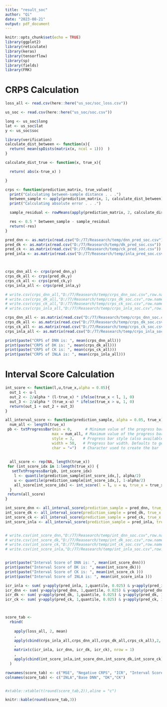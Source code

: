 ```yaml
---
title: "result_soc"
author: "Qi"
date: "2023-08-21"
output: pdf_document
---
```


```r
knitr::opts_chunk$set(echo = TRUE)
library(ggplot2)
library(reticulate)
library(keras)
library(tensorflow)
library(sp)
library(fields)
library(FRK)
```



# CRPS Calculation

```r
loss_all <- read.csv(here::here("us_soc/soc_loss.csv"))

us_soc <- read.csv(here::here("us_soc/soc.csv"))

long <- us_soc$long
lat <- us_soc$lat
y <- us_soc$soc

library(verification)
calculate_dist_between <- function(x){
  return( mean(spDists(matrix(x, ncol = 1)))  )
}

calculate_dist_true <- function(x, true_x){

  return( abs(x-true_x) )

}

crps <- function(prediction_matrix, true_value){
  print("Calculating between-sample distance . . .")
  between_sample <- apply(prediction_matrix, 1, calculate_dist_between)
  print("Calculating absolute error . . .")

  sample_residual <- rowMeans(apply(prediction_matrix, 2, calculate_dist_true, true_x = true_value))

  res <- 0.5 * between_sample - sample_residual
  return(-res)
}

pred_dnn <- as.matrix(read.csv("D:/77/Reasearch/temp/dnn_pred_soc.csv"))
pred_dk <- as.matrix(read.csv("D:/77/Reasearch/temp/dk_pred_soc.csv"))
pred_ck <- as.matrix(read.csv("D:/77/Reasearch/temp/ck_pred_soc.csv"))
pred_inla <- as.matrix(read.csv("D:/77/Reasearch/temp/inla_pred_soc.csv"))



crps_dnn_all <- crps(pred_dnn,y)
crps_dk_all <- crps(pred_dk,y)
crps_ck_all <- crps(pred_ck,y)
crps_inla_all <- crps(pred_inla,y)

# write.csv(crps_dnn_all,"D:/77/Reasearch/temp/crps_dnn_soc.csv",row.names = FALSE)
# write.csv(crps_dk_all,"D:/77/Reasearch/temp/crps_dk_soc.csv",row.names = FALSE)
# write.csv(crps_ck_all,"D:/77/Reasearch/temp/crps_ck_soc.csv",row.names = FALSE)
# write.csv(crps_inla_all,"D:/77/Reasearch/temp/crps_inla_soc.csv",row.names = FALSE)

crps_dnn_all <- as.matrix(read.csv("D:/77/Reasearch/temp/crps_dnn_soc.csv"))
crps_dk_all <- as.matrix(read.csv("D:/77/Reasearch/temp/crps_dk_soc.csv"))
crps_ck_all <- as.matrix(read.csv("D:/77/Reasearch/temp/crps_ck_soc.csv"))
crps_inla_all <- as.matrix(read.csv("D:/77/Reasearch/temp/crps_inla_soc.csv"))

print(paste("CRPS of DNN is: ", mean(crps_dnn_all)))
print(paste("CRPS of DK is: ", mean(crps_dk_all)))
print(paste("CRPS of CK is: ", mean(crps_ck_all)))
print(paste("CRPS of INLA is: ", mean(crps_inla_all)))

```


# Interval Score Calculation

```r
int_score <- function(l,u,true_x,alpha = 0.05){
  out_1 <- u-l
  out_2 <- 2/alpha * (l-true_x) * ifelse(true_x < l, 1, 0)
  out_3 <- 2/alpha * (true_x-u) * ifelse(true_x > u, 1, 0)
  return(out_1 + out_2 + out_3)
}

all_interval_score <- function(prediction_sample, alpha = 0.05, true_x){
  num_all <- length(true_x)
 pb <- txtProgressBar(min = 0,      # Minimum value of the progress bar
                     max = num_all, # Maximum value of the progress bar
                     style = 3,    # Progress bar style (also available style = 1 and style = 2)
                     width = 50,   # Progress bar width. Defaults to getOption("width")
                     char = "=")   # Character used to create the bar
 
  
  all_score <- rep(NA, length(true_x))
 for (int_score_idx in 1:length(true_x)) {
   setTxtProgressBar(pb, int_score_idx)
    l <- quantile(prediction_sample[int_score_idx,], alpha/2)
    u <- quantile(prediction_sample[int_score_idx,], 1-alpha/2)
    all_score[int_score_idx] <- int_score(l = l, u = u, true_x = true_x[int_score_idx], alpha = alpha)
  }
 return(all_score)
}

int_score_dnn <- all_interval_score(prediction_sample = pred_dnn, true_x = y)
int_score_dk <- all_interval_score(prediction_sample = pred_dk, true_x = y)
int_score_ck <- all_interval_score(prediction_sample = pred_ck, true_x = y)
int_score_inla <- all_interval_score(prediction_sample = pred_inla, true_x = y)


# write.csv(int_score_dnn,"D:/77/Reasearch/temp/int_dnn_soc.csv",row.names = FALSE)
# write.csv(int_score_dk,"D:/77/Reasearch/temp/int_dk_soc.csv",row.names = FALSE)
# write.csv(int_score_ck,"D:/77/Reasearch/temp/int_ck_soc.csv",row.names = FALSE)
# write.csv(int_score_inla,"D:/77/Reasearch/temp/int_inla_soc.csv",row.names = FALSE)


print(paste("Interval Score of DNN is: ", mean(int_score_dnn)))
print(paste("Interval Score of DK is: ", mean(int_score_dk)))
print(paste("Interval Score of CK is: ", mean(int_score_ck )))
print(paste("Interval Score of INLA is: ", mean(int_score_inla )))

```
```r



icr_inla <- sum( y>apply(pred_inla, 1,quantile, 0.025) & y<apply(pred_inla, 1,quantile, 0.975) )/length(y)
icr_dnn <- sum( y>apply(pred_dnn, 1,quantile, 0.025) & y<apply(pred_dnn, 1,quantile, 0.975) )/length(y)
icr_dk <- sum( y>apply(pred_dk, 1,quantile, 0.025) & y<apply(pred_dk, 1,quantile, 0.975) )/length(y)
icr_ck <- sum( y>apply(pred_ck, 1,quantile, 0.025) & y<apply(pred_ck, 1,quantile, 0.975) )/length(y)



score_tab <- 
  rbind(
    
    apply(loss_all, 2, mean)
    ,
    apply(cbind(crps_inla_all,crps_dnn_all,crps_dk_all,crps_ck_all),2, mean)
    ,
    matrix(c(icr_inla, icr_dnn, icr_dk, icr_ck), nrow = 1)
    ,
    apply(cbind(int_score_inla,int_score_dnn,int_score_dk,int_score_ck),2, mean)
  )

rownames(score_tab) <- c("MSE", "Negative CRPS", "ICR", "Interval Score")
colnames(score_tab) <- c("INLA","Base DNN", "DK","CK")


#xtable::xtable(t(round(score_tab,2)),aline = "c")

knitr::kable(round(score_tab,3))

```


